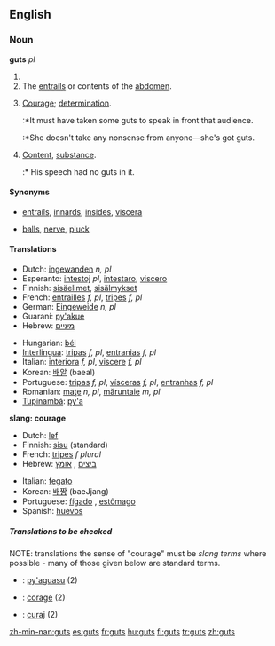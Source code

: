 ==English==

===Noun===
'''guts''' ''pl''

# {{plural of|[[gut]]}}
# The [[entrails]] or contents of the [[abdomen]].
# {{slang}} [[courage|Courage]]; [[determination]].
#:*It must have taken some guts to speak in front that audience.
#:*She doesn't take any nonsense from anyone&mdash;she's got guts.
# {{slang}} [[content|Content]], [[substance]].
#:* His speech had no guts in it.

====Synonyms====
*{{italbrac-colon|entrails}} [[entrails]], [[innards]], [[insides]], [[viscera]]
*{{italbrac-colon|courage}} [[balls]], [[nerve]], [[pluck]]

====Translations====

{{trans-top|entrails}}
*Dutch: [[ingewanden]] ''n, pl''
*Esperanto: [[intestoj]] ''pl'', [[intestaro]], [[viscero]]
*Finnish: [[sisäelimet]], [[sisälmykset]]
*French: [[entrailles]] ''f, pl'', [[tripes#French|tripes]] ''f, pl''
*German: [[Eingeweide]] ''n, pl''
*Guaraní: [[py'akue]]
*Hebrew: [[מעיים]] {{mpl}}
{{trans-mid}}
*Hungarian: [[bél]]
*[[Interlingua]]: [[tripas]] ''f, pl'', [[entranias]] ''f, pl''
*Italian: [[interiora]] ''f, pl'', [[viscere]] ''f, pl''
*Korean: [[배알]] (baeal)
*Portuguese: [[tripas]] ''f, pl'', [[vísceras]] ''f, pl'', [[entranhas]] ''f, pl''
*Romanian: [[maţe]] ''n, pl'', [[măruntaie]] ''m, pl''
*[[Tupinambá]]: [[py'a]]
{{trans-bottom}}

'''slang: courage'''
<!--Note: The translations in this table should be SLANG TERMS, where these exist-->
{{top}}
*Dutch: [[lef]] {{n}}
*Finnish: [[sisu]] (standard)
*French: [[tripes#French|tripes]] ''f plural''
*Hebrew: [[ביצים]] {{mpl}}, [[אומץ]] {{m}}
{{mid}}
*Italian: [[fegato]] {{m}}
*Korean: [[배짱]] (baeJjang)
*Portuguese: [[fígado]] {{m}}, [[estômago]] {{m}}
*Spanish: [[huevos]] {{mpl}}
{{bottom}}

=====Translations to be checked=====
<!--Remove this section once all of the translations below have been moved into the tables above.-->
{{checktrans}}
NOTE: translations the sense of "courage" must be ''slang terms'' where possible - many of those given below are standard terms.

*{{ttbc|Guarani}}: [[py'aguasu]] (2)
*{{ttbc|Interlingua}}: [[corage]] (2)
*{{ttbc|Romanian}}: [[curaj]] (2)

[[zh-min-nan:guts]]
[[es:guts]]
[[fr:guts]]
[[hu:guts]]
[[fi:guts]]
[[tr:guts]]
[[zh:guts]]